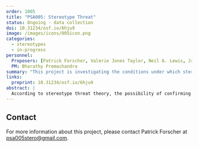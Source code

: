 ```yaml
---
order: 1005
title: "PSA005: Stereotype Threat"
status: Ongoing - data collection
doi: 10.31234/osf.io/6hju9
image: /images/icons/005icon.png
categories:
  - stereotypes
  - in-progress
personnel:
  Proposers: [Patrick Forscher, Valerie Jones Taylor, Neil A. Lewis, Jr., Daniel Cavagnaro]
  PM: Bharathy Premachandra
summary: "This project is investigating the conditions under which stereotype threat affects performance among Black students in the United States."
links:
  preprint: 10.31234/osf.io/6hju9
abstract: |
  According to stereotype threat theory, the possibility of confirming a negative group stereotype evokes feelings of threat, leading people to underperform in domains where they are stereotyped as lacking ability. This theory has immense theoretical and practical implications. However, many studies supporting it include small samples and varying operational definitions of “stereotype threat”. We address the first challenge by leveraging a network of psychology labs to recruit a large Black student sample (*N~anticipated~* = 2700) from multiple US sites (*N~anticipated~* = 27). We address the second challenge by identifying three threat-increasing and three threat-decreasing procedures that could plausibly affect performance and use an adaptive Bayesian design to determine which operationalization yields the strongest evidence for underperformance. This project should advance our knowledge of a scientifically and socially important topic: the conditions under which stereotype threat affects performance among current Black students in the United States.
---
```


## Contact

For more information about this project, please contact Patrick Forscher at [psa005stero@gmail.com](mailto:psa005stero@gmail.com).
